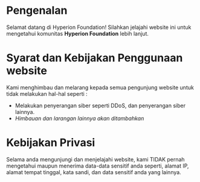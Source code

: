 # Pengenalan
Selamat datang di Hyperion Foundation! Silahkan jelajahi website ini untuk mengetahui komunitas **Hyperion Foundation** lebih lanjut.

# Syarat dan Kebijakan Penggunaan website
Kami menghimbau dan melarang kepada semua pengunjung website untuk tidak melakukan hal-hal seperti : 
- Melakukan penyerangan siber seperti DDoS, dan penyerangan siber lainnya.
- *Himbauan dan larangan lainnya akan ditambahkan*

# Kebijakan Privasi
Selama anda mengunjungi dan menjelajahi website, kami TIDAK pernah mengetahui maupun menerima data-data sensitif anda seperti, alamat IP, alamat tempat tinggal, kata sandi, dan data sensitif anda yang lainnya.
